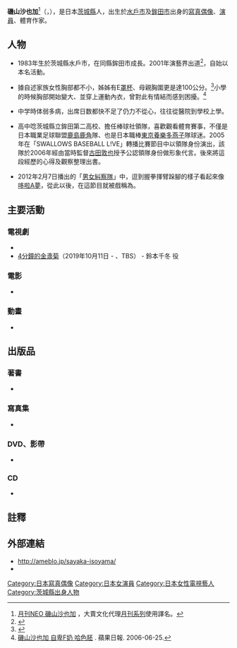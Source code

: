 {{Infobox model
| tablewidth    = 
| name          = 磯山沙也加
| English_name= Sayaka Isoyama 
| foreign_name =
| romaji = Isoyama Sayaka
| nick_name  = {{lang|ja|いそっち<br />ポコ}}（高中時代）<ref name="poko">{{lang|ja|2010年11月5日放送
『{{tsl|ja|さんま&くりぃむの芸能界(秘)個人情報グランプリ#第7回||さんま＆くりぃむの第7回芸能界 マル秘 個人情報グランプリ}} 花開いて良かった卒業アルバム部門 女性編』。}}</ref>
| image         = Sayaka Isoyama 2012.jpg
| image_size    = 
| caption       = 
| alt           = 
| birth_name    = {{lang|ja|磯山 さやか［いそやま さやか］}}
| birth_date    = {{birth date and age|1983|10|23}}
| birth_place   = [[茨城縣|茨城縣]][[水戶市|水戶市]]
| death_date    = 
| death_place   = 
| other_names   = 
| occupation    = [[寫真偶像|寫真偶像]]、[[演員|演員]]、體育作家
| nationality   = {{JPN}}
| ethnicity     = 
| height        ={{height|m=1.55}} 
| hair_color    = 
| eye_color     = 
| blood_type   = A
| measurements  = 88(F)-60-86
| weight        = 
| dress_size    = <!-- 女裝尺碼 -->
| collar        = <!-- 男裝領碼 -->
| suit          = <!-- 男裝尺碼 -->
| shoe_size     = 23.5公分
| education     = 
| agency        =HORI AGENCY
| spouse        = <!-- 配偶 {{marriage|name|start|end}} -->
| relatives     = 
| website       = <!--{{URL|website}} -->
}}
'''磯山沙也加'''<ref>[http://www.bestseller.com.tw/content.php?pd_serial=382 月刊NEO 磯山沙也加] {{Wayback|url=http://www.bestseller.com.tw/content.php?pd_serial=382 |date=20131022122926 }}，大賣文化代理[[月刊系列|月刊系列]]使用譯名。</ref>（{{lang-ja|磯山 さやか}}，{{bd|1983年|10月23日||catIdx=Isoyama Sayaka}}），是日本[[茨城縣|茨城縣]]人，出生於[[水戶市|水戶市]]及[[鉾田市|鉾田市]]出身的[[寫真偶像|寫真偶像]]、[[演員|演員]]、體育作家。

==人物==
*1983年生於茨城縣水戶市，在同縣鉾田市成長。2001年演藝界出道<ref name="wp1">{{lang|ja|ココセレブSpecialインタビュー}}</ref>，自始以本名活動。

*據自述家族女性胸部都不小，姊姊有E[[罩杯|罩杯]]、母親胸圍更是達100公分。<ref name="charger">{{cite interview|url=http://charger440.jp/idol/category/vol09.php |title={{lang|ja|アイドル インタビュー Vol.9}} |publisher={{lang|ja|Webマガジン 月刊チャージャー}} |subject={{lang|ja|磯山 さやか}} |archiveurl=https://web.archive.org/web/20120525152913/http://charger440.jp/idol/category/vol09.php |archivedate=2012-05-25 |language= |date=2006-03-01 |accessdate= |deadurl=yes }}</ref>小學的時候胸部開始變大、並穿上運動內衣，曾對此有情結而感到困擾。{{r|charger}}<ref>[http://ent.appledaily.com.tw/enews/article/entertainment/20060625/2703131/ 磯山沙也加 自卑F奶 哈色胚] {{Wayback|url=http://ent.appledaily.com.tw/enews/article/entertainment/20060625/2703131/ |date=20131021032126 }}. 蘋果日報. 2006-06-25.</ref>

*中学時体弱多病，出席日数都快不足了仍力不從心，往往從醫院到學校上學。{{r|wp1}}

*高中唸茨城縣立鉾田第二高校{{r|poko}}、擔任棒球社領隊{{r|charger}}，喜歡觀看體育賽事，不僅是日本職業足球聯盟[[鹿島鹿角|鹿島鹿角]]隊、也是日本職棒[[東京養樂多燕子|東京養樂多燕子]]隊球迷。2005年在「SWALLOWS BASEBALL L!VE」轉播比賽節目中以領隊身份演出，該隊於2006年經由當時監督[[古田敦也|古田敦也]]授予公認領隊身份做形象代言。後來將這段經歷的心得及觀察整理出書。

*2012年2月7日播出的「[[男女糾察隊|男女糾察隊]]」中，逗到握拳揮臂跺腳的樣子看起來像[[哆啦A夢|哆啦A夢]]，從此以後，在這節目就被戲稱為{{nihongo|「磯山A夢」|イソえもん}}。

== 主要活動 ==
=== 電視劇 ===
* {{lang|ja|[[HERO_(日本電視劇)|HERO]] 第5話（2001年2月5日、[[フジテレビ|フジテレビ]]） - バスの女子高生 役
* [[耍冰救生員|早乙女タイフーン]]（2001年7 - 9月、[[テレビ朝日|テレビ朝日]]）
* [[相親流浪記|お見合い放浪記]]（2002年10月、[[日本放送協会|NHK]]） - ポスターの美女 役
* [[那又怎麼樣|エ・アロール]] 第2話（2003年10月、[[TBS|TBS]]） - デリヘル嬢「マロン」 役
* [[超星神|超星神グランセイザー]]（2003年10月 - 2004年9月、[[テレビ東京|テレビ東京]]） - 早乙女蘭/セイザーヴィジュエル役
* 2ndハウス（2006年1月13日 - 3月31日、テレビ東京） - 主演：中嶋亜希 役
* ワタシ2.1（2007年9月25日、[[関西テレビ放送|関西テレビ]]） - 佐野美月 役
* 水戸黄門 第39部（2008年10月13日 - 2009年3月23日、TBS） - 山野辺早月 役
* [[命運交叉點|リセット]] 第13話（2009年4月10日、[[讀賣電視台|読売テレビ]]） - 倉木麗奈 役
* [[東京DOGS|東京DOGS]] 第7話（2009年11月30日、フジテレビ）
* [[鎌倉河岸捕吏帳|まっつぐ〜鎌倉河岸捕物控〜]] 第7話「亮吉 失踪」（2010年6月19日、NHK） - おきぬ 役
* 示談交渉人 ゴタ消し 第2話（2011年1月13日、読売テレビ） - 村田かおり 役
* 警視庁機動捜査隊216 II（2011年10月31日、TBS） - 吉岡真里菜 役
* [[搖滾王子東京店|搖滾王子東京店]] 第8話（2012年2月28日、関西テレビ）
* [[女人的規則|女人的規則]]（2013年4月8日 - 、[[NOTTV|NOTTV]]） - 松本奈奈美 役}}
* [[4分鐘的金盞菊|4分鐘的金盞菊]]（2019年10月11日 - 、TBS） - 鈴本千冬 役

=== 電影 ===
* {{lang|ja|[[真知子老師|まいっちんぐマチコ!ビギンズ]]（2005年9月） - マチコ役
*痴漢男（2005年11月） - 岩下美帆『ロリ』役
*ヒトリマケ（2008年10月） - 幸せな家族 母親役
*[[天裝戰隊護星者|天装戦隊ゴセイジャー エピックON THEムービー]] （2010年7月） - ラシル役}}

=== 動畫 ===
*{{lang|ja|[[I"s|フロム アイズ]]（2004年3月） - 秋葉いつき 役（副音声）
*[[東京大学物語|東京大学物語]] 第2巻「仮面浪人編」（2004年3月） - 小泉真紀 役}}

== 出版品 ==
=== 著書 ===
* {{lang|ja|磯山さやかの『女子マネ』野球主義!（2006年10月、[[ゴマブックス|ゴマブックス]]） ISBN 978-4-7771-0464-2}}

=== 寫真集 ===
* {{lang|ja|ダブルパンチ（2001年2月、[[心交社|心交社]]）ISBN 978-4-88302-558-9
* Pre Pri - 17（2001年6月、[[ソニーマガジンズ|ソニーマガジンズ]]）ISBN 978-4-7897-1689-5
* SOFT（2002年2月、[[彩文館出版|彩文館出版]]）ISBN 978-4-916115-77-5
* Nectarine（2002年5月、アクアハウス）ISBN 978-4-86046-040-2
* Only You（2002年11月、[[ワニマガジン|ワニマガジン]]） ISBN 978-4-89829-869-5
* ムック「磯っ娘遊び」（2003年1月、スコラマガジン）
* 文庫本写真集 磯山さやか「ひ・み・つ」（2003年3月、[[竹書房|竹書房]]）ISBN 978-4-8124-1154-4
* sa-ya（2003年4月、[[音楽専科社|音楽専科社]]）ISBN 978-4-87279-129-7
* ムック「IN BEDROOM」（2003年5月、[[小学館|小学館]]）
* 単行本「もっと見て!」（2003年6月、竹書房）ISBN 978-4-8124-1172-8
* ムック「イ・SHOCK」（2003年8月、竹書房）ISBN 978-4-8124-1297-8
* 美しい十代 Her marvelous youthful days（2004年1月、[[扶桑社|扶桑社]]）ISBN 978-4-594-04282-0
* ムック「イソヤマニア」（2004年3月、扶桑社）ISBN 978-4-594-60356-4
* 超星神グランセイザーヒロインズ　SAZER VISUAL（2004年4月、角川書店）ISBN 4-04-853745-8
* ism 〜isoyama sayaka max〜（2004年11月、[[ワニブックス|ワニブックス]]）ISBN 978-4-8470-2831-1
* ムック「IS（イズ）」（2006年9月、[[学習研究社|学習研究社]]）ISBN 978-4-05-604334-1
* ムック「月刊100アニバーサリー」（2008年3月、[[新潮社|新潮社]]） ISBN 978-4-10-790184-2
* 単行本「妄撮 モーサツ」（2008年6月、[[講談社|講談社]]）ISBN 978-4-0630-7757-5
* 郡上に行ってきました。（2008年10月、ワニブックス）ISBN 978-4-8470-4136-5
* yes no（2009年11月、講談社） ISBN 978-4-06-352816-9
* ISO（2010年8月、学研パブリッシング）ISBN 978-4-05-606045-4
* AMISO!!（2011年2月、ワニブックス）ISBN 978-4-8470-4344-4
*「[[月刊系列|月刊 NEO 磯山さやか]]」若妻風・磯山さやかのアバンチュール! （2012年1月27日、イーネット・フロンティア） ISBN 978-4-8620-5859-1
* GRATITUDE~30~（2013年10月23日、ワニブックス、撮影：橋本雅司）ISBN 978-4847045875
* milimili（2015年10月22日、ワニブックス、撮影：寺田茉布） ISBN 978-4847047916}}

=== DVD、影帶 ===
* {{lang|ja|Hopeful 磯山さやか&三月（2001年2月、心交社）
*cheer up!（2001年9月、[[バップ|バップ]]）
*Morning Star（2002年2月、ラインコミュニケーションズ）DVD : LCDV-20032 ／ VIDEO : LCVR-10032
*Cure（2002年5月、アクアハウス）
*さやかチャンネル（2002年9月、[[デジキューブ|デジキューブ]]）
*Catch!（2003年2月、ラインコミュニケーションズ）
*D-Splash!（2003年6月、[[國王唱片|キングレコード]]）
*mou（2003年8月、[[竹書房|竹書房]]）
*カバーガールズ（2003年9月、[[日本古倫美亞|コロムビアミュージックエンタテインメント]]）
*Special DVD-BOX（2003年11月、I-ONE）
*Soft touch（2003年11月、イーネット・フロンティア）
*磯山さやか風味 1/2（2003年12月、エースコック・SuperDVDCup）
*磯山さやか風味 2/2（2003年12月、エースコック・SuperDVDCup）
*見上げてごらん夜の星を（2004年1月、[[波麗佳音|ポニーキャニオン]]）
*上を向いて歩こう（2004年1月、ポニーキャニオン）
*DVD-BOX 美しい十代（2004年1月、ポニーキャニオン）
*青 〜 go looking for me 〜（2004年7月、キューピー）
*D-Splash! Special Price DVD（2004年9月、キングレコード）
*荒修行（2004年11月、リバプール）
*Beach Angels 磯山さやか in サイパン（2004年12月、バップ）
*TIME TRAVEL（2005年3月、GPミュージアムソフト）
*和美人（2005年5月、イーネット・フロンティア）
*atelier 〜ボディペイント〜（2005年8月、GPミュージアムソフト）
*超星神グランセイザー スーパーバトルメモリー（2005年、[[東宝|東宝]]）
*Roots（2005年11月、フォーサイド・ドット・コム
*女ねずみ小僧~ただいま参上!（2006年2月、竹書房）
*Choo Choo（2006年2月24日、竹書房）
*Ruby Fish（2006年2月25日、フォーサイド・ドット・コム）
*Asian Mermaid（2006年3月25日、フォーサイド・ドット・コム）}}

=== CD ===
* {{lang|ja|風のゆくえ/ちいさなせかい（2005年11月、ガールズレコード]）
*Very Merry X'mas/Kiss and hugs（2005年12月、ガールズレコード）[[ほしのあき|ほしのあき]]、[[佐藤寬子|佐藤寛子]]と組んだユニットマシュマロ・キッスとして。
*女ねずみ小僧　ただいま参上!feat．磯山さやか&香田晋（2006年2月、[[科樂美|コナミ]]）
*見知らぬ国のトリッパー（アニメ「[[貝露莎|魔法の妖精ペルシャ]]」OPのカバー）、（2010年2月オムニバス「キラキラ〜魔女っ娘〜cluv」[[ブルース・インターアクションズ|P-vine]]収録）磯山さやか×STRINGS BURN名義}}

== 註釋 ==
{{Reflist|2}}

== 外部連結 ==
* http://ameblo.jp/sayaka-isoyama/ {{Wayback|url=http://ameblo.jp/sayaka-isoyama/ |date=20151031180009 }}
* {{Twitter|sayaka23isoyama}}

{{DEFAULTSORT:Isoyama Sayaka}}
[[Category:日本寫真偶像|Category:日本寫真偶像]]
[[Category:日本女演員|Category:日本女演員]]
[[Category:日本女性電視藝人|Category:日本女性電視藝人]]
[[Category:茨城縣出身人物|Category:茨城縣出身人物]]